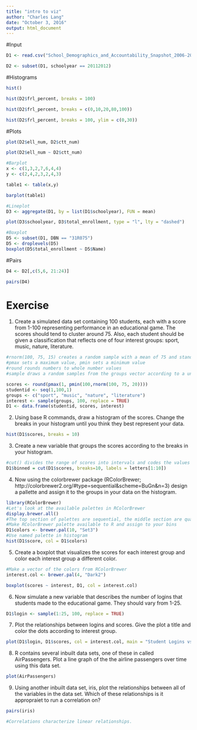 ```yaml
---
title: "intro to viz"
author: "Charles Lang"
date: "October 3, 2016"
output: html_document
---
```

#Input
```r
D1 <- read.csv("School_Demographics_and_Accountability_Snapshot_2006-2012.csv", header = TRUE, sep = ",")

D2 <- subset(D1, schoolyear == 20112012)
```

#Histograms
```r
hist()

hist(D2$frl_percent, breaks = 100)

hist(D2$frl_percent, breaks = c(0,10,20,80,100))

hist(D2$frl_percent, breaks = 100, ylim = c(0,30))
```

#Plots
```r
plot(D2$ell_num, D2$ctt_num)

plot(D2$ell_num ~ D2$ctt_num)

#Barplot
x <- c(1,3,2,7,6,4,4)
y <- c(2,4,2,3,2,4,3)

table1 <- table(x,y)

barplot(table1)

#Lineplot
D3 <- aggregate(D1, by = list(D1$schoolyear), FUN = mean)

plot(D3$schoolyear, D3$total_enrollment, type = "l", lty = "dashed")

#Boxplot
D5 <- subset(D1, DBN == "31R075")
D5 <- droplevels(D5)
boxplot(D5$total_enrollment ~ D5$Name)
```
#Pairs
```r
D4 <- D2[,c(5,6, 21:24)]

pairs(D4)
```
# Exercise

1. Create a simulated data set containing 100 students, each with a score from 1-100 representing performance in an educational game. The scores should tend to cluster around 75. Also, each student should be given a classification that reflects one of four interest groups: sport, music, nature, literature.

```r
#rnorm(100, 75, 15) creates a random sample with a mean of 75 and standard deviation of 20
#pmax sets a maximum value, pmin sets a minimum value
#round rounds numbers to whole number values
#sample draws a random samples from the groups vector according to a uniform distribution

scores <- round(pmax(1, pmin(100,rnorm(100, 75, 20))))
studentid <- seq(1,100,1)
groups <- c("sport", "music", "nature", "literature")
interest <- sample(groups, 100, replace = TRUE)
D1 <- data.frame(studentid, scores, interest)

```

2. Using base R commands, draw a histogram of the scores. Change the breaks in your histogram until you think they best represent your data.

```r
hist(D1$scores, breaks = 10)
```


3. Create a new variable that groups the scores according to the breaks in your histogram.

```r
#cut() divides the range of scores into intervals and codes the values in scores according to which interval they fall. We use a vector called `letters` as the labels, `letters` is a vector made up of the letters of the alphabet.
D1$binned = cut(D1$scores, breaks=10, labels = letters[1:10])
```

4. Now using the colorbrewer package (RColorBrewer; http://colorbrewer2.org/#type=sequential&scheme=BuGn&n=3) design a pallette and assign it to the groups in your data on the histogram.

```r
library(RColorBrewer)
#Let's look at the available palettes in RColorBrewer
display.brewer.all()
#The top section of palettes are sequential, the middle section are qualitative, and the lower section are diverging.
#Make RColorBrewer palette available to R and assign to your bins
D1$colors <- brewer.pal(10, "Set3")
#Use named palette in histogram
hist(D1$score, col = D1$colors)
```


5. Create a boxplot that visualizes the scores for each interest group and color each interest group a different color.

```r
#Make a vector of the colors from RColorBrewer
interest.col <- brewer.pal(4, "Dark2")

boxplot(scores ~ interest, D1, col = interest.col)
```


6. Now simulate a new variable that describes the number of logins that students made to the educational game. They should vary from 1-25.

```r
D1$login <- sample(1:25, 100, replace = TRUE)
```

7. Plot the relationships between logins and scores. Give the plot a title and color the dots according to interest group.

```r
plot(D1$login, D1$scores, col = interest.col, main = "Student Logins vs. Scores")
```


8. R contains several inbuilt data sets, one of these in called AirPassengers. Plot a line graph of the the airline passengers over time using this data set.

```r
plot(AirPassengers)
```


9. Using another inbuilt data set, iris, plot the relationships between all of the variables in the data set. Which of these relationships is it appropraiet to run a correlation on? 

```r
pairs(iris)

#Correlations characterize linear relationships.
```

